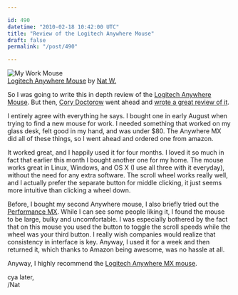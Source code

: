 ```yaml
---

id: 490
datetime: "2010-02-18 10:42:00 UTC"
title: "Review of the Logitech Anywhere Mouse"
draft: false
permalink: "/post/490"

---
```


![My Work Mouse][3]  
[Logitech Anywhere Mouse][5] by [Nat W.][6]

So I was going to write this in depth review of the [Logitech Anywhere Mouse][0].
But then, [Cory Doctorow][2] went ahead and [wrote a great review of it][1].

I entirely agree with everything he says. I bought one in early August when
trying to find a new mouse for work. I needed something that worked on my glass
desk, felt good in my hand, and was under $80. The Anywhere MX did all of these
things, so I went ahead and ordered one from amazon.

It worked great, and I happily used it for four months. I loved it so much in
fact that earlier this month I bought another one for my home. The mouse works
great in Linux, Windows, and OS X (I use all three with it everyday), without
the need for any extra software. The scroll wheel works really well, and I
actually prefer the separate button for middle clicking, it just seems more
intuitive than clicking a wheel down.

Before, I bought my second Anywhere mouse, I also briefly tried out the
[Performance MX][4]. While I can see some people liking it, I found the mouse
to be large, bulky and uncomfortable. I was especially bothered by the fact
that on this mouse you used the button to toggle the scroll speeds while the
wheel was your third button. I really wish companies would realize that
consistency in interface is key. Anyway, I used it for a week and then returned
it, which thanks to Amazon being awesome, was no hassle at all.

Anyway, I highly recommend the [Logitech Anywhere MX mouse][0].

cya later,  
/Nat

[0]: http://bit.ly/bUtxmr "Logitech Anywhere Mouse on Amazon.com"
[1]: http://www.boingboing.net/2010/02/15/logitech-anywhere-mo.html
[2]: http://en.wikipedia.org/wiki/Cory_Doctorow "Cory Doctorow on Wikipedia"
[3]: http://farm3.static.flickr.com/2482/3964727591_7c42f21c77.jpg
[4]: http://bit.ly/cj29vT "Logitech Performance Mouse MX on Amazon.com"
[5]: http://www.flickr.com/photos/icco/3964727591/ "Flickr page for this photo"
[6]: http://www.flickr.com/photos/icco/ "My flickr page"



